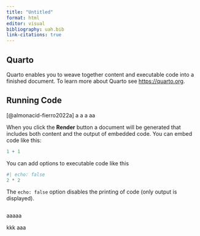 ```yaml
---
title: "Untitled"
format: html
editor: visual
bibliography: uah.bib
link-citations: true
---
```


## Quarto

Quarto enables you to weave together content and executable code into a finished document. To learn more about Quarto see <https://quarto.org>.

## Running Code

[@almonacid-fierro2022a] a a a aa

When you click the **Render** button a document will be generated that includes both content and the output of embedded code. You can embed code like this:

```r
1 + 1
```

You can add options to executable code like this

```r
#| echo: false
2 * 2
```

The `echo: false` option disables the printing of code (only output is displayed).

```r
```

aaaaa

kkk aaa
